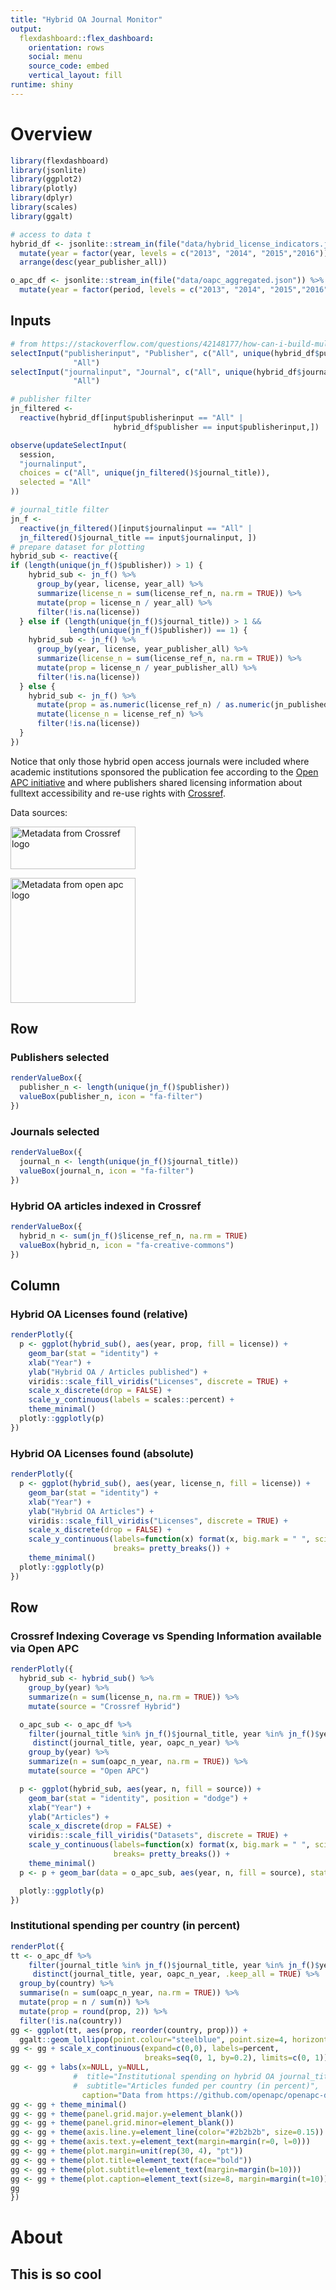 ```yaml
---
title: "Hybrid OA Journal Monitor"
output: 
  flexdashboard::flex_dashboard:
    orientation: rows
    social: menu
    source_code: embed
    vertical_layout: fill
runtime: shiny
---
```


Overview
=================================================================


```r
library(flexdashboard)
library(jsonlite)
library(ggplot2)
library(plotly)
library(dplyr)
library(scales)
library(ggalt)

# access to data t
hybrid_df <- jsonlite::stream_in(file("data/hybrid_license_indicators.json")) %>%
  mutate(year = factor(year, levels = c("2013", "2014", "2015","2016"))) %>%
  arrange(desc(year_publisher_all))

o_apc_df <- jsonlite::stream_in(file("data/oapc_aggregated.json")) %>%
  mutate(year = factor(period, levels = c("2013", "2014", "2015","2016")))
```

Inputs {.sidebar}
-----------------------------------------------------------------------

```r
# from https://stackoverflow.com/questions/42148177/how-can-i-build-multiple-inputs-into-my-shiny-app-with-both-updating-and-multipl
selectInput("publisherinput", "Publisher", c("All", unique(hybrid_df$publisher)), selected =
              "All")
selectInput("journalinput", "Journal", c("All", unique(hybrid_df$journal_title)), selected =
              "All")

# publisher filter
jn_filtered <-
  reactive(hybrid_df[input$publisherinput == "All" |
                       hybrid_df$publisher == input$publisherinput,])

observe(updateSelectInput(
  session,
  "journalinput",
  choices = c("All", unique(jn_filtered()$journal_title)),
  selected = "All"
))

# journal_title filter
jn_f <-
  reactive(jn_filtered()[input$journalinput == "All" |
  jn_filtered()$journal_title == input$journalinput, ])
# prepare dataset for plotting
hybrid_sub <- reactive({
if (length(unique(jn_f()$publisher)) > 1) {
    hybrid_sub <- jn_f() %>%
      group_by(year, license, year_all) %>%
      summarize(license_n = sum(license_ref_n, na.rm = TRUE)) %>% 
      mutate(prop = license_n / year_all) %>%
      filter(!is.na(license))
  } else if (length(unique(jn_f()$journal_title)) > 1 &&
             length(unique(jn_f()$publisher)) == 1) {
    hybrid_sub <- jn_f() %>%
      group_by(year, license, year_publisher_all) %>%
      summarize(license_n = sum(license_ref_n, na.rm = TRUE)) %>%
      mutate(prop = license_n / year_publisher_all) %>%
      filter(!is.na(license))
  } else {
    hybrid_sub <- jn_f() %>%
      mutate(prop = as.numeric(license_ref_n) / as.numeric(jn_published)) %>%
      mutate(license_n = license_ref_n) %>%
      filter(!is.na(license))
  }
})

```

Notice that only those hybrid open access journals were included where 
academic institutions sponsored the publication fee according to the [Open APC initiative](https://github.com/openapc/openapc-de) 
and where publishers shared licensing information about fulltext accessibility and re-use rights 
with [Crossref](https://github.com/CrossRef/rest-api-doc).

Data sources:

<a href="https://github.com/CrossRef/rest-api-doc"><img src="https://assets.crossref.org/logo/metadata-from-crossref-logo-200.svg" width="200" height="68" alt="Metadata from Crossref logo"></a>

<a href= "https://github.com/openapc/openapc-de"><img src="https://www.intact-project.org/public/img/openAPC_01+.png" width="200"  alt="Metadata from open apc logo"></a>

Row
-----------------------------------------------------------------------

### Publishers selected

```r
renderValueBox({ 
  publisher_n <- length(unique(jn_f()$publisher))
  valueBox(publisher_n, icon = "fa-filter")
})
```

### Journals selected

```r
renderValueBox({
  journal_n <- length(unique(jn_f()$journal_title))
  valueBox(journal_n, icon = "fa-filter")
})
```

### Hybrid OA articles indexed in Crossref

```r
renderValueBox({
  hybrid_n <- sum(jn_f()$license_ref_n, na.rm = TRUE)
  valueBox(hybrid_n, icon = "fa-creative-commons")
})
```


Column {data-width=750 .tabset .tabset-fade data-height=650}
-----------------------------------------------------------------------

### Hybrid OA Licenses found (relative)

```r
renderPlotly({
  p <- ggplot(hybrid_sub(), aes(year, prop, fill = license)) +
    geom_bar(stat = "identity") +
    xlab("Year") +
    ylab("Hybrid OA / Articles published") +
    viridis::scale_fill_viridis("Licenses", discrete = TRUE) +
    scale_x_discrete(drop = FALSE) +
    scale_y_continuous(labels = scales::percent) +
    theme_minimal()
  plotly::ggplotly(p)
})
```


### Hybrid OA Licenses found (absolute)

```r
renderPlotly({
  p <- ggplot(hybrid_sub(), aes(year, license_n, fill = license)) +
    geom_bar(stat = "identity") +
    xlab("Year") +
    ylab("Hybrid OA Articles") +
    viridis::scale_fill_viridis("Licenses", discrete = TRUE) +
    scale_x_discrete(drop = FALSE) +
    scale_y_continuous(labels=function(x) format(x, big.mark = " ", scientific = FALSE),
                       breaks= pretty_breaks()) +
    theme_minimal()
  plotly::ggplotly(p)
})
```

Row {data-width=400 data-height=350}
-------------------------------------

### Crossref Indexing Coverage vs Spending Information available via Open APC

```r
renderPlotly({
  hybrid_sub <- hybrid_sub() %>%
    group_by(year) %>%
    summarize(n = sum(license_n, na.rm = TRUE)) %>%
    mutate(source = "Crossref Hybrid")

  o_apc_sub <- o_apc_df %>%
    filter(journal_title %in% jn_f()$journal_title, year %in% jn_f()$year) %>%
     distinct(journal_title, year, oapc_n_year) %>%
    group_by(year) %>%
    summarize(n = sum(oapc_n_year, na.rm = TRUE)) %>%
    mutate(source = "Open APC")

  p <- ggplot(hybrid_sub, aes(year, n, fill = source)) +
    geom_bar(stat = "identity", position = "dodge") +
    xlab("Year") +
    ylab("Articles") +
    scale_x_discrete(drop = FALSE) +
    viridis::scale_fill_viridis("Datasets", discrete = TRUE) +
    scale_y_continuous(labels=function(x) format(x, big.mark = " ", scientific = FALSE),
                       breaks= pretty_breaks()) +
    theme_minimal()
  p <- p + geom_bar(data = o_apc_sub, aes(year, n, fill = source), stat = "identity", alpha = 0.8)

  plotly::ggplotly(p)
})
```


### Institutional spending per country (in percent)

```r
renderPlot({
tt <- o_apc_df %>%
    filter(journal_title %in% jn_f()$journal_title, year %in% jn_f()$year) %>%
     distinct(journal_title, year, oapc_n_year, .keep_all = TRUE) %>%
  group_by(country) %>%
  summarise(n = sum(oapc_n_year, na.rm = TRUE)) %>%
  mutate(prop = n / sum(n)) %>%
  mutate(prop = round(prop, 2)) %>%
  filter(!is.na(country))
gg <- ggplot(tt, aes(prop, reorder(country, prop))) +
  ggalt::geom_lollipop(point.colour="steelblue", point.size=4, horizontal=TRUE)
gg <- gg + scale_x_continuous(expand=c(0,0), labels=percent,
                              breaks=seq(0, 1, by=0.2), limits=c(0, 1))
gg <- gg + labs(x=NULL, y=NULL,
              #  title="Institutional spending on hybrid OA journal_title articles",
              #  subtitle="Articles funded per country (in percent)",
                caption="Data from https://github.com/openapc/openapc-de")
gg <- gg + theme_minimal()
gg <- gg + theme(panel.grid.major.y=element_blank())
gg <- gg + theme(panel.grid.minor=element_blank())
gg <- gg + theme(axis.line.y=element_line(color="#2b2b2b", size=0.15))
gg <- gg + theme(axis.text.y=element_text(margin=margin(r=0, l=0)))
gg <- gg + theme(plot.margin=unit(rep(30, 4), "pt"))
gg <- gg + theme(plot.title=element_text(face="bold"))
gg <- gg + theme(plot.subtitle=element_text(margin=margin(b=10)))
gg <- gg + theme(plot.caption=element_text(size=8, margin=margin(t=10)))
gg
})
```


About
=================================================================

## This is so cool

